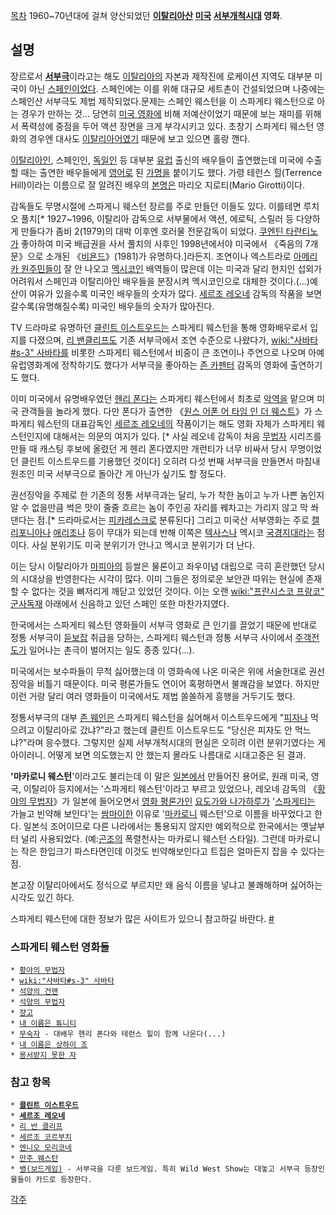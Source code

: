 [[목차]]
1960~70년대에 걸쳐 양산되었던 '''[[이탈리아]]산  [[미국]] [[서부개척시대]] 영화'''.

== 설명 ==
장르로서 '''[[서부극]]'''이라고는 해도 [[이탈리아]]의 자본과 제작진에 로케이션 지역도 대부분 미국이 아닌 [[스페인]]이었다. 스페인에는 이를 위해 대규모 세트촌이 건설되었으며 나중에는 스페인산 서부극도 제법 제작되었다.문제는 스페인 웨스턴을 이 스파게티 웨스턴으로 아는 경우가 만하는 것... 당연히 [[미국 영화]]에 비해 저예산이었기 때문에 보는 재미를 위해서 폭력성에 중점을 두어 액션 장면을 크게 부각시키고 있다. 초창기 스파게티 웨스턴 영화의 경우엔 대사도 [[이탈리아어]]였기 때문에 보고 있으면 홀랑 깬다.

[[이탈리아인]], 스페인인, [[독일인]] 등 대부분 [[유럽]] 출신의 배우들이 출연했는데 미국에 수출할 때는 출연한 배우들에게 [[영어]]로 된 [[가명]]을 붙이기도 했다. 가령 테런스 힐(Terrence Hill)이라는 이름으로 잘 알려진 배우의 [[본명]]은 마리오 지로티(Mario Girotti)이다.

감독들도 무명시절에 스파게니 웨스턴 장르를 주로 만들던 이들도 있다. 이를테면 루치오 풀치[* 1927~1996, 이탈리아 감독으로 서부물에서 액션, 에로틱, 스릴러 등 다양하게 만들다가 좀비 2(1979)의 대박 이후엔 호러물 전문감독이 되었다. [[쿠엔틴 타란티노]]가 좋아하여 미국 배급권을 사서 풀치의 사후인 1998년에서야 미국에서 《죽음의 7개 문》으로 소개된 《[[비욘드]]》(1981)가 유명하다.]라든지. 조연이나 엑스트라로 [[아메리카 원주민]]들이 잘 안 나오고 [[멕시코]]인 배역들이 많은데 이는 미국과 달리 현지인 섭외가 어려워서 스페인과 이탈리아인 배우들을 분장시켜 멕시코인으로 대체한 것이다.(…)예산이 여유가 있을수록 미국인 배우들의 숫자가 많다. [[세르조 레오네]] 감독의 작품을 보면 갈수록(유명해질수록) 미국인 배우들의 숫자가 많아진다.

TV 드라마로 유명하던 [[클린트 이스트우드]]는 스파게티 웨스턴을 통해 영화배우로서 입지를 다졌으며, [[리 밴클리프]]도 기존 서부극에서 조연 수준으로 나왔다가, [[wiki:"사바타#s-3" 사바타]]를 비롯한 스파게티 웨스턴에서 비중이 큰 조연이나 주연으로 나오며 아예 유럽영화계에 정착하기도 했다가 서부극을 좋아하는 [[존 카펜터]] 감독의 영화에 출연하기도 했다.

이미 미국에서 유명배우였던 [[헨리 폰다]]는 스파게티 웨스턴에서 최초로 [[악역]]을 맡으며 미국 관객들을 놀라게 했다. 다만 폰다가 출연한 《[[원스 어폰 어 타임 인 더 웨스트]]》가 스파게티 웨스턴의 대표감독인 [[세르조 레오네]]의 작품이기는 해도 영화 자체가 스파게티 웨스턴인지에 대해서는 의문의 여지가 있다. [* 사실 레오네 감독이 처음 [[무법자]] 시리즈를 만들 때 캐스팅 후보에 올렸던 게 헨리 폰다였지만 개런티가 너무 비싸서 당시 무명이었던 클린트 이스트우드를 기용했던 것이다] 오히려 다섯 번째 서부극을 만들면서 마침내 원조인 미국 서부극으로 돌아간 게 아닌가 싶기도 할 정도다.

권선징악을 주제로 한 기존의 정통 서부극과는 달리, 누가 착한 놈이고 누가 나쁜 놈인지 알 수 없을만큼 썩은 맛이 줄줄 흐르는 놈이 주인공 자리를 꿰차고는 가리지 않고 막 쏴댄다는 점.[* 드라마로서는 [[피카레스크]]로 분류된다] 그리고 미국산 서부영화는 주로 [[캘리포니아]]나 [[애리조나]] 등이 무대가 되는데 반해 이쪽은 [[텍사스]]나 멕시코 [[국경]]지대라는 점이다. 사실 분위기도 미국 분위기가 안나고 멕시코 분위기가 더 난다.

이는 당시 이탈리아가 [[마피아]]의 등쌀은 물론이고 좌우이념 대립으로 극히 혼란했던 당시의 시대상을 반영한다는 시각이 많다. 이미 그들은 정의로운 보안관 따위는 현실에 존재할 수 없다는 것을 뼈저리게 깨닫고 있었던 것이다. 이는 오랜 [[wiki:"프란시스코 프랑코" 군사독재]] 아래에서 신음하고 있던 스페인 또한 마찬가지였다.

한국에서는 스파게티 웨스턴 영화들이 서부극 영화로 큰 인기를 끌었기 때문에 반대로 정통 서부극이 [[듣보잡]] 취급을 당하는, 스파게티 웨스턴과 정통 서부극 사이에서 [[주객전도]]가 일어나는 촌극이 벌어지는 일도 종종 있다(...).

미국에서는 보수파들이 무척 싫어했는데 이 영화속에 나온 미국은 위에 서술한대로  권선징악을 비틀기 때문이다. 미국 평론가들도 연이어 혹평하면서 불쾌감을 보였다. 하지만 이런 거랑 달리 여러 영화들이 미국에서도 제법 쏠쏠하게 흥행을 거두기도 했다.

정통서부극의 대부 [[존 웨인]]은 스파게티 웨스턴을 싫어해서 이스트우드에게 "[[피자]]나 먹으려고 이탈리아로 갔냐?"라고 했는데 클린트 이스트우드도 "당신은 피자도 안 먹느냐?"라며 응수했다.  그렇지만 실제 서부개척시대의 현실은 오히려 이런 분위기였다는 게 아이러니. 어떻게 보면 의도했는지 안 했는지 몰라도 나름대로 시대고증은 된 결과.

''''마카로니 웨스턴''''이라고도 불리는데 이 말은 [[일본]]에서 만들어진 용어로, 원래 미국, 영국, 이탈리아 등지에서는 '스파게티 웨스턴'이라고 부르고 있었으나, 레오네 감독의 《[[황야의 무법자]]》가 일본에 들어오면서 [[영화 평론가]]인 [[요도가와 나가하루]]가 '[[스파게티]]는 가늘고 빈약해 보인다'는 [[쌈마이]]한 이유로 '[[마카로니]] 웨스턴'으로 이름을 바꾸었다고 한다. 일본식 조어이므로 다른 나라에서는 통용되지 않지만 예외적으로 한국에서는 옛날부터 널리 사용되었다. (예:[[곤조]]의 폭렬천사는 마카로니 웨스턴 스타일). 그런데 마카로니는 작은 한입크기 파스타면인데 이것도 빈약해보인다고 트집은 얼마든지 잡을 수 있다는 점.

본고장 이탈리아에서도 정식으로 부르지만 왜 음식 이름을 넣냐고 불쾌해하며 싫어하는 시각도 있긴 하다. 

스파게티 웨스턴에 대한 정보가 많은 사이트가 있으니 참고하길 바란다. [http://spaghettiwesterns.1g.fi/ #]

=== 스파게티 웨스턴 영화들 ===
 * [[황야의 무법자]]
 * [[wiki:"사바타#s-3" 사바타]]
 * [[석양의 건맨]]
 * [[석양의 무법자]]
 * [[쟝고]]
 * [[내 이름은 튜니티]]
 * [[무숙자]] - 대배우 헨리 폰다와 테런스 힐이 함께 나온다(...)
 * [[내 이름은 상하이 조]]
 * [[용서받지 못한 자]]

=== 참고 항목 ===
 * '''[[클린트 이스트우드]]'''
 * '''[[세르조 레오네]]'''
 * [[리 반 클리프]]
 * [[세르조 코르부치]]
 * [[엔니오 모리코네]]
 * [[만주 웨스턴]]
 * [[뱅(보드게임)]] - 서부극을 다룬 보드게임. 특히 Wild West Show는 대놓고 서부극 등장인물들이 카드로 등장한다.
[[각주]]
